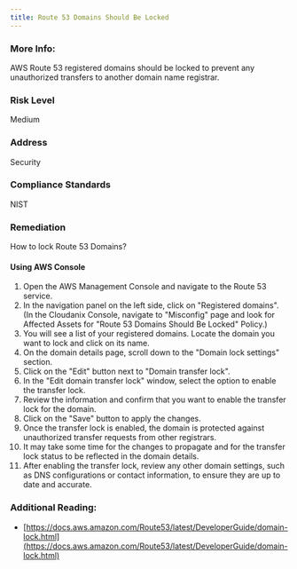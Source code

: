 ```yaml
---
title: Route 53 Domains Should Be Locked
---
```


### More Info:

AWS Route 53 registered domains should be locked to prevent any unauthorized transfers to another domain name registrar.

### Risk Level

Medium

### Address

Security

### Compliance Standards

NIST

### Remediation

How to lock Route 53 Domains?

#### Using AWS Console

1. Open the AWS Management Console and navigate to the Route 53 service.
2. In the navigation panel on the left side, click on "Registered domains".
    (In the Cloudanix Console, navigate to "Misconfig" page and look for Affected Assets for "Route 53 Domains Should Be Locked" Policy.)
3. You will see a list of your registered domains. Locate the domain you want to lock and click on its name.
4. On the domain details page, scroll down to the "Domain lock settings" section.
5. Click on the "Edit" button next to "Domain transfer lock".
6. In the "Edit domain transfer lock" window, select the option to enable the transfer lock.
7. Review the information and confirm that you want to enable the transfer lock for the domain.
8. Click on the "Save" button to apply the changes.
9. Once the transfer lock is enabled, the domain is protected against unauthorized transfer requests from other registrars.
10. It may take some time for the changes to propagate and for the transfer lock status to be reflected in the domain details.
11. After enabling the transfer lock, review any other domain settings, such as DNS configurations or contact information, to ensure they are up to date and accurate.

### Additional Reading:

- [https://docs.aws.amazon.com/Route53/latest/DeveloperGuide/domain-lock.html](https://docs.aws.amazon.com/Route53/latest/DeveloperGuide/domain-lock.html)
